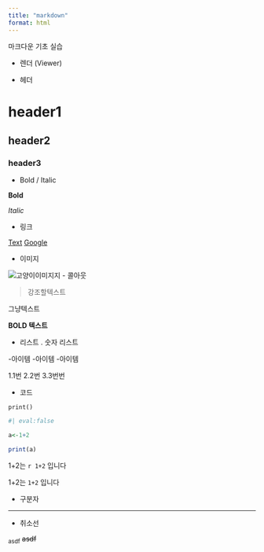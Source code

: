 ```yaml
---
title: "markdown"
format: html
---
```


마크다운 기초 실습

- 렌더 (Viewer)

- 헤더

# header1
## header2
### header3

- Bold / Italic

**Bold**


*Italic*

- 링크

[Text](link)
[Google](https://google.com)

- 이미지

![고양이이미지지](https://www.chemicalnews.co.kr/news/photo/202106/3636_10174_4958.jpg)
- 콜아웃 


>강조할텍스트

그냥텍스트

**BOLD 텍스트**


- 리스트 . 숫자 리스트

-아이템
  -아이템
    -아이템
  

1.1번
2.2번
3.3번번

- 코드


`print()`

```r

#| eval:false

a<-1+2

print(a)

```

1+2는 `r 1+2` 입니다

1+2는 `1+2` 입니다


- 구분자

---

- 취소선

~asdf~
~~asdf~~


